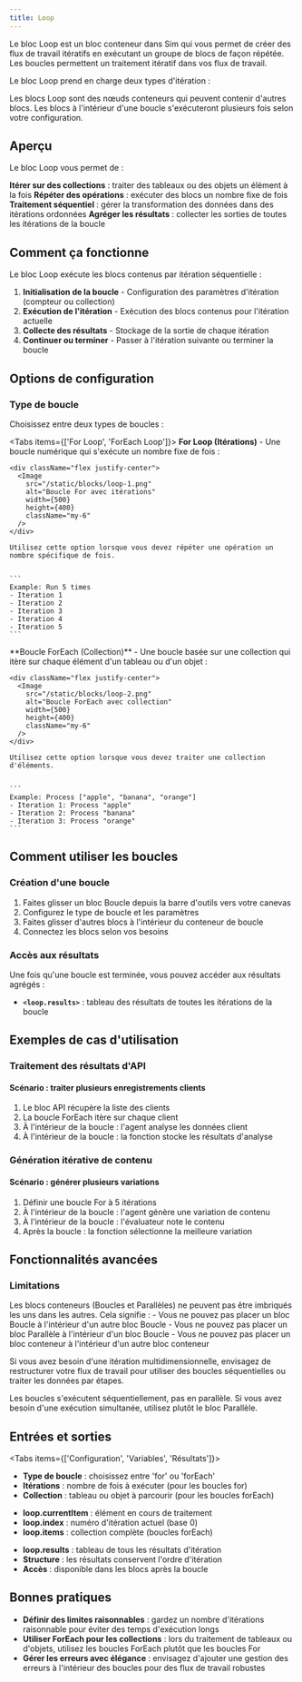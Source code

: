 ```yaml
---
title: Loop
---
```



Le bloc Loop est un bloc conteneur dans Sim qui vous permet de créer des flux de travail itératifs en exécutant un groupe de blocs de façon répétée. Les boucles permettent un traitement itératif dans vos flux de travail.

Le bloc Loop prend en charge deux types d'itération :

<Callout type="info">
  Les blocs Loop sont des nœuds conteneurs qui peuvent contenir d'autres blocs. Les blocs à l'intérieur d'une boucle s'exécuteront plusieurs fois selon votre configuration.
</Callout>

## Aperçu

Le bloc Loop vous permet de :

<Steps>
  <Step>
    <strong>Itérer sur des collections</strong> : traiter des tableaux ou des objets un élément à la fois
  </Step>
  <Step>
    <strong>Répéter des opérations</strong> : exécuter des blocs un nombre fixe de fois
  </Step>
  <Step>
    <strong>Traitement séquentiel</strong> : gérer la transformation des données dans des itérations ordonnées
  </Step>
  <Step>
    <strong>Agréger les résultats</strong> : collecter les sorties de toutes les itérations de la boucle
  </Step>
</Steps>

## Comment ça fonctionne

Le bloc Loop exécute les blocs contenus par itération séquentielle :

1. **Initialisation de la boucle** - Configuration des paramètres d'itération (compteur ou collection)
2. **Exécution de l'itération** - Exécution des blocs contenus pour l'itération actuelle
3. **Collecte des résultats** - Stockage de la sortie de chaque itération
4. **Continuer ou terminer** - Passer à l'itération suivante ou terminer la boucle

## Options de configuration

### Type de boucle

Choisissez entre deux types de boucles :

<Tabs items={['For Loop', 'ForEach Loop']}>
  <Tab>
    **For Loop (Itérations)** - Une boucle numérique qui s'exécute un nombre fixe de fois :
    
    <div className="flex justify-center">
      <Image
        src="/static/blocks/loop-1.png"
        alt="Boucle For avec itérations"
        width={500}
        height={400}
        className="my-6"
      />
    </div>
    
    Utilisez cette option lorsque vous devez répéter une opération un nombre spécifique de fois.
    

    ```
    Example: Run 5 times
    - Iteration 1
    - Iteration 2
    - Iteration 3
    - Iteration 4
    - Iteration 5
    ```

  </Tab>
  <Tab>
    **Boucle ForEach (Collection)** - Une boucle basée sur une collection qui itère sur chaque élément d'un tableau ou d'un objet :
    
    <div className="flex justify-center">
      <Image
        src="/static/blocks/loop-2.png"
        alt="Boucle ForEach avec collection"
        width={500}
        height={400}
        className="my-6"
      />
    </div>
    
    Utilisez cette option lorsque vous devez traiter une collection d'éléments.
    

    ```
    Example: Process ["apple", "banana", "orange"]
    - Iteration 1: Process "apple"
    - Iteration 2: Process "banana"
    - Iteration 3: Process "orange"
    ```

  </Tab>
</Tabs>

## Comment utiliser les boucles

### Création d'une boucle

1. Faites glisser un bloc Boucle depuis la barre d'outils vers votre canevas
2. Configurez le type de boucle et les paramètres
3. Faites glisser d'autres blocs à l'intérieur du conteneur de boucle
4. Connectez les blocs selon vos besoins

### Accès aux résultats

Une fois qu'une boucle est terminée, vous pouvez accéder aux résultats agrégés :

- **`<loop.results>`** : tableau des résultats de toutes les itérations de la boucle

## Exemples de cas d'utilisation

### Traitement des résultats d'API

<div className="mb-4 rounded-md border p-4">
  <h4 className="font-medium">Scénario : traiter plusieurs enregistrements clients</h4>
  <ol className="list-decimal pl-5 text-sm">
    <li>Le bloc API récupère la liste des clients</li>
    <li>La boucle ForEach itère sur chaque client</li>
    <li>À l'intérieur de la boucle : l'agent analyse les données client</li>
    <li>À l'intérieur de la boucle : la fonction stocke les résultats d'analyse</li>
  </ol>
</div>

### Génération itérative de contenu

<div className="mb-4 rounded-md border p-4">
  <h4 className="font-medium">Scénario : générer plusieurs variations</h4>
  <ol className="list-decimal pl-5 text-sm">
    <li>Définir une boucle For à 5 itérations</li>
    <li>À l'intérieur de la boucle : l'agent génère une variation de contenu</li>
    <li>À l'intérieur de la boucle : l'évaluateur note le contenu</li>
    <li>Après la boucle : la fonction sélectionne la meilleure variation</li>
  </ol>
</div>

## Fonctionnalités avancées

### Limitations

<Callout type="warning">
  Les blocs conteneurs (Boucles et Parallèles) ne peuvent pas être imbriqués les uns dans les autres. Cela signifie :
  - Vous ne pouvez pas placer un bloc Boucle à l'intérieur d'un autre bloc Boucle
  - Vous ne pouvez pas placer un bloc Parallèle à l'intérieur d'un bloc Boucle
  - Vous ne pouvez pas placer un bloc conteneur à l'intérieur d'un autre bloc conteneur
  
  Si vous avez besoin d'une itération multidimensionnelle, envisagez de restructurer votre flux de travail pour utiliser des boucles séquentielles ou traiter les données par étapes.
</Callout>

<Callout type="info">
  Les boucles s'exécutent séquentiellement, pas en parallèle. Si vous avez besoin d'une exécution simultanée, utilisez plutôt le bloc Parallèle.
</Callout>

## Entrées et sorties

<Tabs items={['Configuration', 'Variables', 'Résultats']}>
  <Tab>
    <ul className="list-disc space-y-2 pl-6">
      <li>
        <strong>Type de boucle</strong> : choisissez entre 'for' ou 'forEach'
      </li>
      <li>
        <strong>Itérations</strong> : nombre de fois à exécuter (pour les boucles for)
      </li>
      <li>
        <strong>Collection</strong> : tableau ou objet à parcourir (pour les boucles forEach)
      </li>
    </ul>
  </Tab>
  <Tab>
    <ul className="list-disc space-y-2 pl-6">
      <li>
        <strong>loop.currentItem</strong> : élément en cours de traitement
      </li>
      <li>
        <strong>loop.index</strong> : numéro d'itération actuel (base 0)
      </li>
      <li>
        <strong>loop.items</strong> : collection complète (boucles forEach)
      </li>
    </ul>
  </Tab>
  <Tab>
    <ul className="list-disc space-y-2 pl-6">
      <li>
        <strong>loop.results</strong> : tableau de tous les résultats d'itération
      </li>
      <li>
        <strong>Structure</strong> : les résultats conservent l'ordre d'itération
      </li>
      <li>
        <strong>Accès</strong> : disponible dans les blocs après la boucle
      </li>
    </ul>
  </Tab>
</Tabs>

## Bonnes pratiques

- **Définir des limites raisonnables** : gardez un nombre d'itérations raisonnable pour éviter des temps d'exécution longs
- **Utiliser ForEach pour les collections** : lors du traitement de tableaux ou d'objets, utilisez les boucles ForEach plutôt que les boucles For
- **Gérer les erreurs avec élégance** : envisagez d'ajouter une gestion des erreurs à l'intérieur des boucles pour des flux de travail robustes
